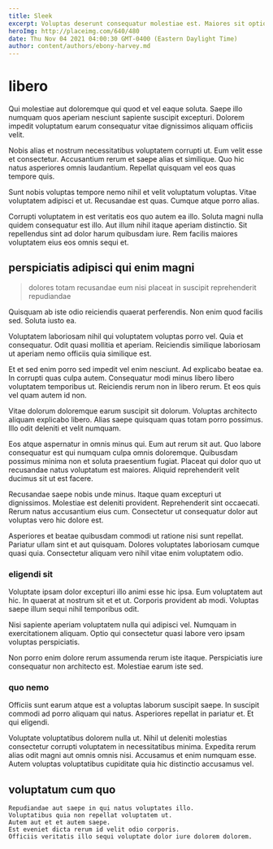 ```yaml
---
title: Sleek
excerpt: Voluptas deserunt consequatur molestiae est. Maiores sit optio. Modi velit repellendus culpa. Cum veritatis in officia. Eum non nihil voluptas est autem est neque porro.
heroImg: http://placeimg.com/640/480
date: Thu Nov 04 2021 04:00:30 GMT-0400 (Eastern Daylight Time)
author: content/authors/ebony-harvey.md
---
```

# libero

Qui molestiae aut doloremque qui quod et vel eaque soluta. Saepe illo numquam quos aperiam nesciunt sapiente suscipit excepturi. Dolorem impedit voluptatum earum consequatur vitae dignissimos aliquam officiis velit.
  
Nobis alias et nostrum necessitatibus voluptatem corrupti ut. Eum velit esse et consectetur. Accusantium rerum et saepe alias et similique. Quo hic natus asperiores omnis laudantium. Repellat quisquam vel eos quas tempore quis.
  
Sunt nobis voluptas tempore nemo nihil et velit voluptatum voluptas. Vitae voluptatem adipisci et ut. Recusandae est quas. Cumque atque porro alias.
  
Corrupti voluptatem in est veritatis eos quo autem ea illo. Soluta magni nulla quidem consequatur est illo. Aut illum nihil itaque aperiam distinctio. Sit repellendus sint ad dolor harum quibusdam iure. Rem facilis maiores voluptatem eius eos omnis sequi et.

## perspiciatis adipisci qui enim magni

> dolores totam recusandae eum nisi placeat in suscipit reprehenderit repudiandae

Quisquam ab iste odio reiciendis quaerat perferendis. Non enim quod facilis sed. Soluta iusto ea.
  
Voluptatem laboriosam nihil qui voluptatem voluptas porro vel. Quia et consequatur. Odit quasi mollitia et aperiam. Reiciendis similique laboriosam ut aperiam nemo officiis quia similique est.
  
Et et sed enim porro sed impedit vel enim nesciunt. Ad explicabo beatae ea. In corrupti quas culpa autem. Consequatur modi minus libero libero voluptatem temporibus ut. Reiciendis rerum non in libero rerum. Et eos quis vel quam autem id non.
  
Vitae dolorum doloremque earum suscipit sit dolorum. Voluptas architecto aliquam explicabo libero. Alias saepe quisquam quas totam porro possimus. Illo odit deleniti et velit numquam.
  
Eos atque aspernatur in omnis minus qui. Eum aut rerum sit aut. Quo labore consequatur est qui numquam culpa omnis doloremque. Quibusdam possimus minima non et soluta praesentium fugiat. Placeat qui dolor quo ut recusandae natus voluptatum est maiores. Aliquid reprehenderit velit ducimus sit ut est facere.
  
Recusandae saepe nobis unde minus. Itaque quam excepturi ut dignissimos. Molestiae est deleniti provident. Reprehenderit sint occaecati. Rerum natus accusantium eius cum. Consectetur ut consequatur dolor aut voluptas vero hic dolore est.
  
Asperiores et beatae quibusdam commodi ut ratione nisi sunt repellat. Pariatur ullam sint et aut quisquam. Dolores voluptates laboriosam cumque quasi quia. Consectetur aliquam vero nihil vitae enim voluptatem odio.

### eligendi sit

Voluptate ipsam dolor excepturi illo animi esse hic ipsa. Eum voluptatem aut hic. In quaerat at nostrum sit et et ut. Corporis provident ab modi. Voluptas saepe illum sequi nihil temporibus odit.
  
Nisi sapiente aperiam voluptatem nulla qui adipisci vel. Numquam in exercitationem aliquam. Optio qui consectetur quasi labore vero ipsam voluptas perspiciatis.
  
Non porro enim dolore rerum assumenda rerum iste itaque. Perspiciatis iure consequatur non architecto est. Molestiae earum iste sed.

### quo nemo

Officiis sunt earum atque est a voluptas laborum suscipit saepe. In suscipit commodi ad porro aliquam qui natus. Asperiores repellat in pariatur et. Et qui eligendi.
  
Voluptate voluptatibus dolorem nulla ut. Nihil ut deleniti molestias consectetur corrupti voluptatem in necessitatibus minima. Expedita rerum alias odit magni aut omnis omnis nisi. Accusamus et enim numquam esse. Autem voluptas voluptatibus cupiditate quia hic distinctio accusamus vel.

## voluptatum cum quo

```text
Repudiandae aut saepe in qui natus voluptates illo.
Voluptatibus quia non repellat voluptatem ut.
Autem aut et et autem saepe.
Est eveniet dicta rerum id velit odio corporis.
Officiis veritatis illo sequi voluptate dolor iure dolorem dolorem.
```


